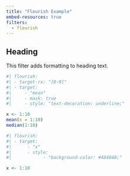 ```yaml
---
title: "Flourish Example"
embed-resources: true
filters:
  - flourish
---
```


## Heading

This filter adds formatting to heading text.

```r
#| flourish:
#| - target-rx: "[0-9]"
#| - target:
#|     - "mean"
#|     - mask: true
#|     - style: "text-decoration: underline;"

x <- 1:10
mean(x = 1:10)
median(1:10)
```

```r
#| flourish:
#| - target:
#|      - "x"
#|      - style:
#|            - "background-color: #484848;"

x <- 1:10
```

<!-- #| - target: -->
<!-- #|      - "1:10" -->
<!-- #|      - style: -->
<!-- #|            - "text-color: #484848;" -->
<!-- #|            - "background: #484848;" -->
